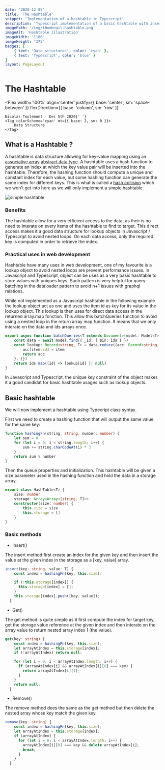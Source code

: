 ```yaml
---
date: '2020-12-05'
title: 'The Hashtable'
snippet: 'Implementation of a hashtable in Typescript'
description: 'Typescript implementation of a basic hashtable with insert, get and remove methods.'
imagePath: '/img/thumbnail-hashtable.png'
imageAlt: 'Hashtable illustration'
imageWidth: '1100'
imageHeight: '375'
badges: [
	{ text: 'Data structures', color: 'cyan' },
	{ text: 'Typescript', color: 'blue' }
]
layout: PageLayout
---
```



# The Hashtable

<Flex
	width='100%'
	align='center'
	justify={{ base: 'center', sm: 'space-between' }}
	flexDirection={{ base: 'column', sm: 'row' }}
>
	Nicolas Toulemont - Dec 5th 2020{' '}
	<Tag colorScheme='cyan' mt={{ base: 2, sm: 0 }}>
		Data Structure
	</Tag>
</Flex>

## What is a Hashtable ?

A hashtable is data structure allowing for key-value mapping using an [associative array](https://en.wikipedia.org/wiki/Associative_array) [abstract data type](https://en.wikipedia.org/wiki/Abstract_data_type).
A hashtable uses a hash function to generate an index at which the key value pair will be inserted into the hashtable. Therefore, the hashing function should compute a unique and constant index for each value, but some hashing function can generate the same index for different keys.
This is what is called a [hash collision](<https://en.wikipedia.org/wiki/Collision_(computer_science)#:~:text=In%20computer%20science%2C%20a%20collision,%2C%20fingerprint%2C%20or%20cryptographic%20digest.>) which we won't get into here as we will only implement a simple hashtable.

![simple hashtable](/img/hashtable.png)

### Benefits

The hashtable allow for a very efficient access to the data, as their is no need to interate on every items of the hashtable to find to target. This direct access makes it a good data structure for lookup objects in Javascript / Typescript to avoid nested loops.
On each data access, only the required key is computed in order to retrieve the index.

### Practical uses in web development

Hashtable have many uses in web development, one of my favourite is a lookup object to avoid nested loops are prevent performance issues. In Javascript and Typescript, object can be uses as a very basic hashtable to store values with uniques keys.
Such pattern is very helpful for query batching in the dataloader pattern to avoid n+1 issues with graphql relations.

While not implemented as a Javascript hashtable in the following example the lookup object act as one and uses the item id as key for its value in the lookup object. This lookup is then uses for direct data access in the returned array.map fonction.
This allow this batchQueries function to avoid using a nested loop in the return array map function. It means that we only interate on the data and ids arrays once.

```typescript
export async function batchQueries<T extends Document>(model: Model<T>, ids: Array<string>) {
	const data = await model.find({ _id: { $in: ids } })
	const lookup: Record<string, T> = data.reduce((acc: Record<string, T>, item: T) => {
		acc[item.id] = item
		return acc
	}, {})
	return ids.map((id) => lookup[id] || null)
}
```

In Javascript and Typescript, the unique key constraint of the object makes it a good candidat for basic hashtable usages such as lookup objects.

## Basic hashtable

We will now implement a hashtable using Typecript class syntax.

First we need to create a hashing function that will output the same value for the same key:

```typescript
function hashingFn(string: string, number: number) {
	let sum = 0
	for (let i = 0; i < string.length; i++) {
		sum += string.charCodeAt(i) * 3
	}
	return sum % number
}
```

Then the queue properties and initialization. This hashtable will be given a size parameter used in the hashing function and hold the data in a storage array.

```typescript
export class HashTable<T> {
	size: number
	storage: Array<Array<[string, T]>>
	constructor(size: number) {
		this.size = size
		this.storage = []
	}
}
```

### Basic methods

-   Insert()

The insert method first create an index for the given key and then insert the value at the given index in the storage as a [key, value] array.

```typescript
insert(key: string, value: T) {
    const index = hashingFn(key, this.size);

    if (!this.storage[index]) {
      this.storage[index] = [];
    }
    this.storage[index].push([key, value]);
  }
```

-   Get()

The get method is quite simple as it first compute the index for target key, get the storage value reference at the given index and then interate on the array value to return nested array index 1 (the value).

```typescript
get(key: string) {
    const index = hashingFn(key, this.size);
    let arrayAtIndex = this.storage[index];
    if (!arrayAtIndex) return null;

    for (let i = 0; i < arrayAtIndex.length; i++) {
      if (arrayAtIndex[i] && arrayAtIndex[i][0] === key) {
        return arrayAtIndex[i][1];
      }
    }
    return null;
  }
```

-   Remove()

The remove method does the same as the get method but then delete the nested array whose key match the given key.

```typescript
remove(key: string) {
    const index = hashingFn(key, this.size);
    let arrayAtIndex = this.storage[index];
    if (arrayAtIndex) {
      for (let i = 0; i < arrayAtIndex.length; i++) {
        arrayAtIndex[i][0] === key && delete arrayAtIndex[i];
        break;
      }
    }
  }
```

